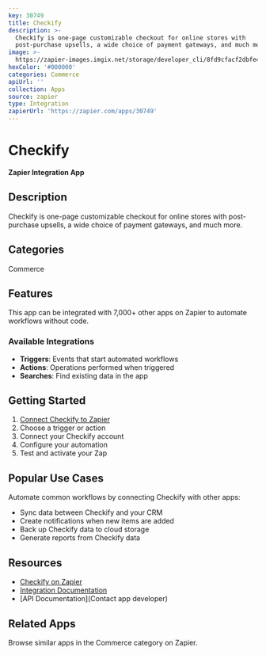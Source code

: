 ```yaml
---
key: 30749
title: Checkify
description: >-
  Checkify is one-page customizable checkout for online stores with
  post-purchase upsells, a wide choice of payment gateways, and much more.
image: >-
  https://zapier-images.imgix.net/storage/developer_cli/8fd9cfacf2dbfe445a73c702f7455e64.png?auto=format%2Ccompress&ixlib=python-3.0.0&q=50
hexColor: '#000000'
categories: Commerce
apiUrl: ''
collection: Apps
source: zapier
type: Integration
zapierUrl: 'https://zapier.com/apps/30749'
---
```

# Checkify

**Zapier Integration App**

## Description

Checkify is one-page customizable checkout for online stores with post-purchase upsells, a wide choice of payment gateways, and much more.

## Categories

Commerce

## Features

This app can be integrated with 7,000+ other apps on Zapier to automate workflows without code.

### Available Integrations

- **Triggers**: Events that start automated workflows
- **Actions**: Operations performed when triggered
- **Searches**: Find existing data in the app

## Getting Started

1. [Connect Checkify to Zapier](https://zapier.com/apps/30749)
2. Choose a trigger or action
3. Connect your Checkify account
4. Configure your automation
5. Test and activate your Zap

## Popular Use Cases

Automate common workflows by connecting Checkify with other apps:

- Sync data between Checkify and your CRM
- Create notifications when new items are added
- Back up Checkify data to cloud storage
- Generate reports from Checkify data

## Resources

- [Checkify on Zapier](https://zapier.com/apps/30749)
- [Integration Documentation](https://zapier.com/apps/30749/integrations)
- [API Documentation](Contact app developer)

## Related Apps

Browse similar apps in the Commerce category on Zapier.
